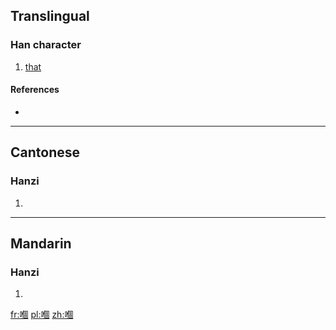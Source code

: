 ==Translingual==

===Han character===
{{Han char|rn=30|rad=口|as=10|sn=13|four=|canj=口人田口 (ROWR)|ids=⿰[[口]][[個]]}}

# {{context|Cantonese}} [[that]]

====References====
* {{Han ref|kx=0204.111|hdz=10668.091|uh=55F0|ud=22000}}

----

==Cantonese==

===Hanzi===
{{yue-hanzi|jyut=go<sup>2</sup>|y=go<sup>2</sup>}}

# {{defn|lang=yue|sort=口10}}

----

==Mandarin==

===Hanzi===
{{cmn-hanzi|pin=[[āi]] ([[ai1]]), [[ǎi]] ([[ai3]]), [[gè]] ([[ge4]])|wg=ai<sup>1</sup>, ai<sup>3</sup>, ko<sup>4</sup>}}

# {{defn|lang=cmn|sort=口10}}

[[fr:嗰]]
[[pl:嗰]]
[[zh:嗰]]